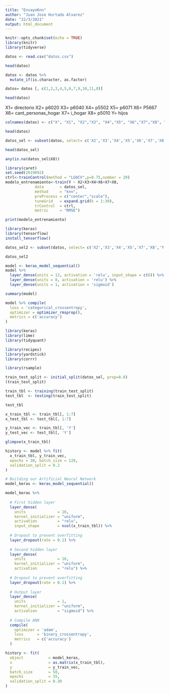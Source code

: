 ```yaml
---
title: "EnsayoKnn"
author: "Juan Jose Hurtado Alvarez"
date: "22/3/2021"
output: html_document
---
```


```r
knitr::opts_chunk$set(echo = TRUE)
library(knitr)
library(tidyverse)
```


```r
datos <- read.csv("datos.csv")
```

```r
head(datos)
```


```r
datos <- datos %>%
  mutate_if(is.character, as.factor)
```

```r
datos= datos [, c(1,2,3,4,5,6,7,9,10,11,8)]
```

```r
head(datos)
```
X1= directorio
X2= p6020
X3= p6040
X4= p5502
X5= p6071
X6= P5667
X6= cant_personas_hogar
X7= i_hogar
X8= p5010
Y= hijos

```r
colnames(datos) <- c("X", "X1", "X2","X3", "X4","X5", "X6","X7","X8", "X9", "Y")
```

```r
head(datos)
```

```r
datos_sel <- subset(datos, select= c('X2','X3','X4','X5','X6','X7','X8','Y'))
```

```r
head(datos_sel)
```

```r
any(is.na(datos_sel$X8))
```



```r
library(caret)
set.seed(2019092)
ctrl<-trainControl(method = "LGOCV",p=0.75,number = 20)
modelo_entrenamiento<-train(Y ~ X2+X3+X4+X6+X7+X8,
             data       = datos_sel,
             method     = "knn",
             preProcess = c("center","scale"),
             tuneGrid   = expand.grid(k = 1:30),
             trControl  = ctrl,
             metric     = "RMSE")
```

```r
print(modelo_entrenamiento)
```

```r
library(keras)
library(tensorflow)
install_tensorflow()

```

```r
datos_sel2 <- subset(datos, select= c('X2','X3','X4','X5','X7','X8','Y'))
```

```r
datos_sel2

```

```r
model <- keras_model_sequential() 
model %>% 
  layer_dense(units = 12, activation = 'relu', input_shape = c(6)) %>% 
  layer_dense(units = 8, activation = 'relu') %>%
  layer_dense(units = 1, activation = 'sigmoid')
```

```r
summary(model)
```
```r
model %>% compile(
  loss = 'categorical_crossentropy',
  optimizer = optimizer_rmsprop(),
  metrics = c('accuracy')
)
```

```r

library(keras)
library(lime)
library(tidyquant)

library(recipes)
library(yardstick)
library(corrr)
```

```r
library(rsample)
```

```r
train_test_split <- initial_split(datos_sel, prop=0.8)
(train_test_split)
```

```r
train_tbl <- training(train_test_split)
test_tbl  <- testing(train_test_split) 
```


```r
test_tbl
```

```r
x_train_tbl <- train_tbl[, 1:7]
x_test_tbl <- test_tbl[, 1:7]
```

```r
y_train_vec <- train_tbl[, 'Y']
y_test_vec <- test_tbl[, 'Y']
```

```r
glimpse(x_train_tbl)
```

```r
history <- model %>% fit(
  x_train_tbl, y_train_vec, 
  epochs = 30, batch_size = 128, 
  validation_split = 0.2
)
```

```r
# Building our Artificial Neural Network
model_keras <- keras_model_sequential()

model_keras %>% 
  
  # First hidden layer
  layer_dense(
    units              = 16, 
    kernel_initializer = "uniform", 
    activation         = "relu", 
    input_shape        = ncol(x_train_tbl)) %>% 
  
  # Dropout to prevent overfitting
  layer_dropout(rate = 0.1) %>%
  
  # Second hidden layer
  layer_dense(
    units              = 16, 
    kernel_initializer = "uniform", 
    activation         = "relu") %>% 
  
  # Dropout to prevent overfitting
  layer_dropout(rate = 0.1) %>%
  
  # Output layer
  layer_dense(
    units              = 1, 
    kernel_initializer = "uniform", 
    activation         = "sigmoid") %>% 
  
  # Compile ANN
  compile(
    optimizer = 'adam',
    loss      = 'binary_crossentropy',
    metrics   = c('accuracy')
  )


```



```r
history <- fit(
  object           = model_keras, 
  x                = as.matrix(x_train_tbl), 
  y                = y_train_vec,
  batch_size       = 50, 
  epochs           = 35,
  validation_split = 0.30
)
```

